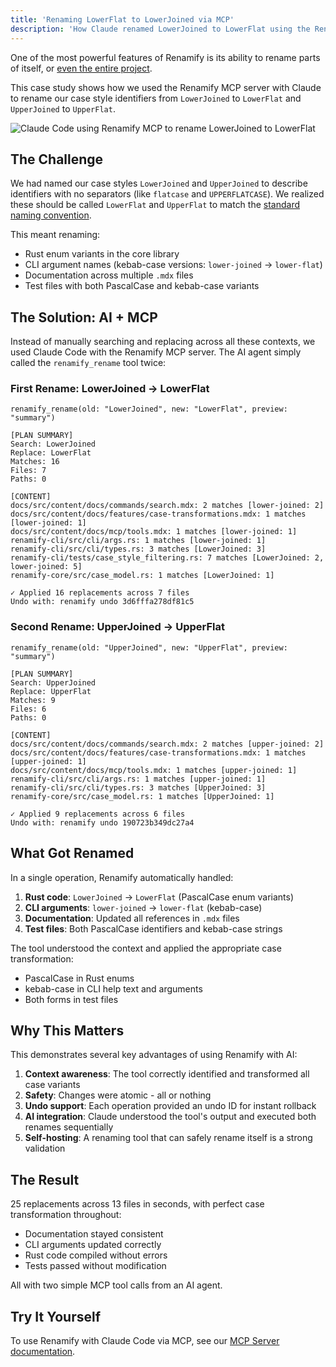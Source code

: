 ```yaml
---
title: 'Renaming LowerFlat to LowerJoined via MCP'
description: 'How Claude renamed LowerJoined to LowerFlat using the Renamify MCP server'
---
```



One of the most powerful features of Renamify is its ability to rename parts of itself, or [even the entire project](/renamify/case-studies/renaming-to-renamify/).

This case study shows how we used the Renamify MCP server with Claude to rename our case style identifiers from `LowerJoined` to `LowerFlat` and `UpperJoined` to `UpperFlat`.

<img
  src={screenshot.src}
  alt="Claude Code using Renamify MCP to rename LowerJoined to LowerFlat"
/>

## The Challenge

We had named our case styles `LowerJoined` and `UpperJoined` to describe identifiers with no separators (like `flatcase` and `UPPERFLATCASE`). We realized these should be called `LowerFlat` and `UpperFlat` to match the [standard naming convention](https://stringcase.org/cases/flat/).

This meant renaming:

- Rust enum variants in the core library
- CLI argument names (kebab-case versions: `lower-joined` → `lower-flat`)
- Documentation across multiple `.mdx` files
- Test files with both PascalCase and kebab-case variants

## The Solution: AI + MCP

Instead of manually searching and replacing across all these contexts, we used Claude Code with the Renamify MCP server. The AI agent simply called the `renamify_rename` tool twice:

### First Rename: LowerJoined → LowerFlat

```
renamify_rename(old: "LowerJoined", new: "LowerFlat", preview: "summary")

[PLAN SUMMARY]
Search: LowerJoined
Replace: LowerFlat
Matches: 16
Files: 7
Paths: 0

[CONTENT]
docs/src/content/docs/commands/search.mdx: 2 matches [lower-joined: 2]
docs/src/content/docs/features/case-transformations.mdx: 1 matches [lower-joined: 1]
docs/src/content/docs/mcp/tools.mdx: 1 matches [lower-joined: 1]
renamify-cli/src/cli/args.rs: 1 matches [lower-joined: 1]
renamify-cli/src/cli/types.rs: 3 matches [LowerJoined: 3]
renamify-cli/tests/case_style_filtering.rs: 7 matches [LowerJoined: 2, lower-joined: 5]
renamify-core/src/case_model.rs: 1 matches [LowerJoined: 1]

✓ Applied 16 replacements across 7 files
Undo with: renamify undo 3d6fffa278df81c5
```

### Second Rename: UpperJoined → UpperFlat

```
renamify_rename(old: "UpperJoined", new: "UpperFlat", preview: "summary")

[PLAN SUMMARY]
Search: UpperJoined
Replace: UpperFlat
Matches: 9
Files: 6
Paths: 0

[CONTENT]
docs/src/content/docs/commands/search.mdx: 2 matches [upper-joined: 2]
docs/src/content/docs/features/case-transformations.mdx: 1 matches [upper-joined: 1]
docs/src/content/docs/mcp/tools.mdx: 1 matches [upper-joined: 1]
renamify-cli/src/cli/args.rs: 1 matches [upper-joined: 1]
renamify-cli/src/cli/types.rs: 3 matches [UpperJoined: 3]
renamify-core/src/case_model.rs: 1 matches [UpperJoined: 1]

✓ Applied 9 replacements across 6 files
Undo with: renamify undo 190723b349dc27a4
```

## What Got Renamed

In a single operation, Renamify automatically handled:

1. **Rust code**: `LowerJoined` → `LowerFlat` (PascalCase enum variants)
2. **CLI arguments**: `lower-joined` → `lower-flat` (kebab-case)
3. **Documentation**: Updated all references in `.mdx` files
4. **Test files**: Both PascalCase identifiers and kebab-case strings

The tool understood the context and applied the appropriate case transformation:

- PascalCase in Rust enums
- kebab-case in CLI help text and arguments
- Both forms in test files

## Why This Matters

This demonstrates several key advantages of using Renamify with AI:

1. **Context awareness**: The tool correctly identified and transformed all case variants
2. **Safety**: Changes were atomic - all or nothing
3. **Undo support**: Each operation provided an undo ID for instant rollback
4. **AI integration**: Claude understood the tool's output and executed both renames sequentially
5. **Self-hosting**: A renaming tool that can safely rename itself is a strong validation

## The Result

25 replacements across 13 files in seconds, with perfect case transformation throughout:

- Documentation stayed consistent
- CLI arguments updated correctly
- Rust code compiled without errors
- Tests passed without modification

All with two simple MCP tool calls from an AI agent.

## Try It Yourself

To use Renamify with Claude Code via MCP, see our [MCP Server documentation](/renamify/mcp/overview).
